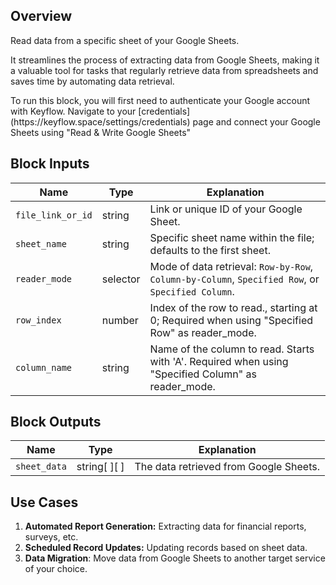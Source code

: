## Overview

Read data from a specific sheet of your Google Sheets.

It streamlines the process of extracting data from Google Sheets, making it a valuable tool for tasks that regularly retrieve data from spreadsheets and saves time by automating data retrieval.

<Note>
  To run this block, you will first need to authenticate your Google account
  with Keyflow. Navigate to your
  [credentials](https://keyflow.space/settings/credentials) page and connect
  your Google Sheets using "Read & Write Google Sheets"
</Note>

## Block Inputs

| Name              | Type     | Explanation                                                                                         |
| ----------------- | -------- | --------------------------------------------------------------------------------------------------- |
| `file_link_or_id` | string   | Link or unique ID of your Google Sheet.                                                             |
| `sheet_name`      | string   | Specific sheet name within the file; defaults to the first sheet.                                   |
| `reader_mode`     | selector | Mode of data retrieval: `Row-by-Row`, `Column-by-Column`, `Specified Row`, or `Specified Column`.   |
| `row_index`       | number   | Index of the row to read., starting at 0; Required when using "Specified Row" as reader_mode.       |
| `column_name`     | string   | Name of the column to read. Starts with 'A'. Required when using "Specified Column" as reader_mode. |

## Block Outputs

| Name         | Type         | Explanation                            |
| ------------ | ------------ | -------------------------------------- |
| `sheet_data` | string[ ][ ] | The data retrieved from Google Sheets. |

## Use Cases

1. **Automated Report Generation:** Extracting data for financial reports, surveys, etc.
2. **Scheduled Record Updates:** Updating records based on sheet data.
3. **Data Migration**: Move data from Google Sheets to another target service of your choice.
